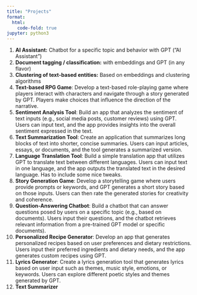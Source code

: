 ```yaml
---
title: "Projects"
format:
  html:
    code-fold: true
jupyter: python3
---
```


1. **AI Assistant:** Chatbot for a specific topic and behavior with GPT (”AI Assistant”)
2. **Document tagging / classification:** with embeddings and GPT (in any flavor)
3. **Clustering of text-based entities:** Based on embeddings and clustering algorithms
4. **Text-based RPG Game**: Develop a text-based role-playing game where players interact with characters and navigate through a story generated by GPT. Players make choices that influence the direction of the narrative.
5. **Sentiment Analysis Tool**: Build an app that analyzes the sentiment of text inputs (e.g., social media posts, customer reviews) using GPT. Users can input text, and the app provides insights into the overall sentiment expressed in the text.
6. **Text Summarization Tool**: Create an application that summarizes long blocks of text into shorter, concise summaries. Users can input articles, essays, or documents, and the tool generates a summarized version.
7. **Language Translation Tool**: Build a simple translation app that utilizes GPT to translate text between different languages. Users can input text in one language, and the app outputs the translated text in the desired language. Has to include some nice tweaks.
8. **Story Generation Game**: Develop a storytelling game where users provide prompts or keywords, and GPT generates a short story based on those inputs. Users can then rate the generated stories for creativity and coherence. 
9. **Question-Answering Chatbot**: Build a chatbot that can answer questions posed by users on a specific topic (e.g., based on documents). Users input their questions, and the chatbot retrieves relevant information from a pre-trained GPT model or specific documents). 
10. **Personalized Recipe Generator**: Develop an app that generates personalized recipes based on user preferences and dietary restrictions. Users input their preferred ingredients and dietary needs, and the app generates custom recipes using GPT.
11. **Lyrics Generator**: Create a lyrics generation tool that generates lyrics based on user input such as themes, music style, emotions, or keywords. Users can explore different poetic styles and themes generated by GPT.
12. **Text Summarizer**
